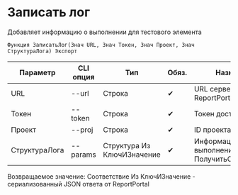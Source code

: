 ﻿---
sidebar_position: 1
description: Записать лог и другие функции для работы с ReportPortal в Открытом пакете интеграций - бесплатной open-source библиотеке интеграций для 1С:Предприятие 8, OneScript и CLI
keywords: [1C, 1С, 1С:Предприятие, 1С:Предприятие 8.3, API, Интеграция, Сервисы, Обмен, OneScript, CLI, ReportPortal]
---


# Записать лог
 Добавляет информацию о выполнении для тестового элемента



`Функция ЗаписатьЛог(Знач URL, Знач Токен, Знач Проект, Знач СтруктураЛога) Экспорт`

  | Параметр | CLI опция | Тип | Обяз. | Назначение |
  |-|-|-|-|-|
  | URL | --url | Строка | &#x2714; | URL сервера ReportPortal |
  | Токен | --token | Строка | &#x2714; | Токен доступа |
  | Проект | --proj | Строка | &#x2714; | ID проекта |
  | СтруктураЛога | --params | Структура Из КлючИЗначение | &#x2714; | Информация о выполнении. См. ПолучитьСтруктуруЛога |

  
  Возвращаемое значение:   Соответствие Из КлючИЗначение - сериализованный JSON ответа от ReportPortal

<br/>




```bsl title="Пример использования для 1С:Предприятие/OneScript"

```
    




